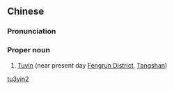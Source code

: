 ==Chinese==
{{zh-forms}}

===Pronunciation===
{{zh-pron
|m=Tǔyín
|cat=pn
}}

===Proper noun===
{{zh-proper noun}}

# {{lb|zh|archaic}} [[w:Tangshan|Tuyin]] (near present day [[w:Fengrun District|Fengrun District]], [[w:Tangshan|Tangshan]])

[[Category:Mandarin archaic terms|tu3yin2]]
